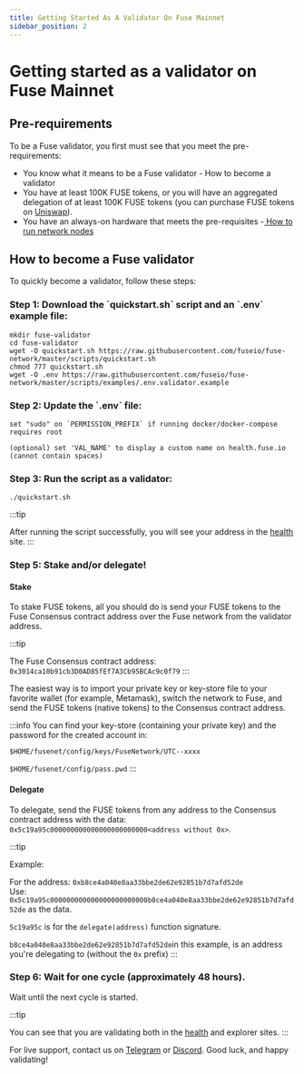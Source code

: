 ```yaml
---
title: Getting Started As A Validator On Fuse Mainnet
sidebar_position: 2
---
```


# Getting started as a validator on Fuse Mainnet

## Pre-requirements

To be a Fuse validator, you first must see that you meet the pre-requirements:

* You know what it means to be a Fuse validator - How to become a validator
* You have at least 100K FUSE tokens, or you will have an aggregated delegation of at least 100K FUSE tokens (you can purchase FUSE tokens on [Uniswap](https://v2.info.uniswap.org/token/0x970b9bb2c0444f5e81e9d0efb84c8ccdcdcaf84d)).
* You have an always-on hardware that meets the pre-requisites -[ How to run network nodes](../../developers/run-or-access-fuse-nodes.mdx)

## How to become a Fuse validator

To quickly become a validator, follow these steps:

### Step 1: Download the \`quickstart.sh\` script and an \`.env\` example file:

```
mkdir fuse-validator
cd fuse-validator
wget -O quickstart.sh https://raw.githubusercontent.com/fuseio/fuse-network/master/scripts/quickstart.sh
chmod 777 quickstart.sh
wget -O .env https://raw.githubusercontent.com/fuseio/fuse-network/master/scripts/examples/.env.validator.example
```

### Step 2: Update the \`.env\` file:

```
set "sudo" on `PERMISSION_PREFIX` if running docker/docker-compose requires root

(optional) set 'VAL_NAME' to display a custom name on health.fuse.io (cannot contain spaces)
```

### Step 3: Run the script as a validator:

```
./quickstart.sh
```

\:::tip

After running the script successfully, you will see your address in the [health](https://health.fuse.io/) site.
\:::

### Step 5: Stake and/or delegate!

#### Stake

To stake FUSE tokens, all you should do is send your FUSE tokens to the Fuse Consensus contract address over the Fuse network from the validator address.

\:::tip

The Fuse Consensus contract address: `0x3014ca10b91cb3D0AD85fEf7A3Cb95BCAc9c0f79`
\:::

The easiest way is to import your private key or key-store file to your favorite wallet (for example, Metamask), switch the network to Fuse, and send the FUSE tokens (native tokens) to the Consensus contract address.

\:::info
You can find your key-store (containing your private key) and the password for the created account in:

`$HOME/fusenet/config/keys/FuseNetwork/UTC--xxxx`

`$HOME/fusenet/config/pass.pwd`
\:::

#### Delegate

To delegate, send the FUSE tokens from any address to the Consensus contract address with the data: `0x5c19a95c000000000000000000000000<address without 0x>`.

\:::tip

Example:

For the address: `0xb8ce4a040e8aa33bbe2de62e92851b7d7afd52de`\
Use: `0x5c19a95c000000000000000000000000b8ce4a040e8aa33bbe2de62e92851b7d7afd52de` as the data.

`5c19a95c` is for the `delegate(address)` function signature.

`b8ce4a040e8aa33bbe2de62e92851b7d7afd52de`in this example, is an address you're delegating to (without the `0x` prefix)
\:::

### Step 6: Wait for one cycle (approximately 48 hours).

Wait until the next cycle is started.

\:::tip

You can see that you are validating both in the [health](https://health.fuse.io/) and explorer sites.
\:::

For live support, contact us on [Telegram](https://t.me/fuseio) or [Discord](https://discord.gg/tz7ArR). Good luck, and happy validating!

